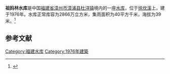 {{Infobox Reservoir 
|name = 祖妈林水库
|nickname = 
|image = 
|image_caption = 
|map = 
|map_caption = 
|pushpin_map = China Fujian
|pushpin_map_caption = 
|code = BGD56001043
|class = 
|location_of_reservoir = [[福建省|福建省]][[漳州市|漳州市]][[漳浦县|漳浦县]][[杜浔镇|杜浔镇]]
|location_of_dam = 
|inflow = 
|outflow = 
|catchment_area = 40
|reservoir_area = 
|mean_depth = 
|maximum_depth = 
|flood_level = 
|normal_water_level = 
|dead_water_level = 
|water_quality = 
|island = 
|maximum_storage_capacity = 
|normal_storage_capacity = 2866万
|dead_storage_capacity = 
|type_of_dam = 
|elevation_of_dam = 
|height_of_dam = 
|length_of_dam = 
|width_of_dam = 
|installed_capacity = 
|irrigated_area =
|start = 
|complete = 1976年
|cost = 
|emigrate = 
|latd = 23.9793
|latm = 
|lats = 
|latNS = N
|longd = 117.5527
|longm = 
|longs = 
|longEW = E
|website = 
|footnotes = 
}}
<mapframe latitude="23.9793" longitude="117.5527" zoom="14" width="280" height="300" align="right" />
'''祖妈林水库'''是中国[[福建省|福建省]][[漳州市|漳州市]][[漳浦县|漳浦县]][[杜浔镇|杜浔镇]]境内的一座[[水库|水库]]，位于[[徐坎溪|徐坎溪]]上，建于1976年。水库正常库容为2866万立方米，集雨面积为40平方千米，海拔为39米。<ref>{{cite web|url=http://brim.ihb.ac.cn/12/CN/12.asp |title=中国大中型水库基本特征数据库 |work=中国生物多样性信息系统内陆水体生物学分部 |deadurl=yes |archiveurl=https://web.archive.org/web/20120402061833/http://brim.ihb.ac.cn/12/CN/12.asp |archivedate=2012-04-02 }}</ref>
== 参考文献 ==
{{Reflist}}

{{福建小作品}}

[[Category:福建水库|Category:福建水库]]
[[Category:1976年建築|Category:1976年建築]]